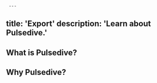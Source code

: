      ---
title: 'Export'
description: 'Learn about Pulsedive.'
---          
              
## What is Pulsedive?

## Why Pulsedive?
